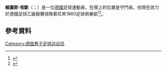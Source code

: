 {{Infobox football biography
| name        = Vitus Eicher
| fullname    = Vitus Eicher
| image       = Vitus Eicher 3266w.jpg
| caption = Eicher with [[1860_Munich|1860 Munich]] in 2014
| birth_date  = {{birth date and age|1990|11|5|df=yes}}
| birth_place = [[Erding|Erding]], Germany
| height      = {{convert|1.90|m|abbr=on}}
| position    = [[Goalkeeper_(association_football)|Goalkeeper]]
| currentclub = [[1._FC_Heidenheim|1. FC Heidenheim]]
| clubnumber  = 22
|youthyears1 =     –2000 | youthclubs1 = Langengeisling
|youthyears2 = 2000–2009 | youthclubs2 = [[TSV_1860_München|1860 Munich]]
| years1 = 2009–2017     | caps1 = 118 | goals1 = 1 | clubs1 = [[TSV_1860_München_II|1860 Munich II]]
| years2 = 2010–2017     | caps2 = 33  | goals2 = 0 | clubs2 = [[TSV_1860_München|1860 Munich]]
| years3 = 2017–         | caps3 = 3   | goals3 = 0 | clubs3 = [[1._FC_Heidenheim|1. FC Heidenheim]]
| nationalyears1=    | nationalcaps1=  | nationalgoals1=  | nationalteam1=
| club-update = 22:32, 19 December 2017 (UTC)
| ntupdate    = 
}}

'''維圖斯·埃歇'''（{{lang-de|Vitus Eicher}}；{{bd|1990年|11月5日}}）是一位[[德國|德國]]足球運動員，在場上的位置是守門員。他現在效力於德國足球乙級聯賽球隊慕尼黑1860足球俱樂部<ref>{{cite web | url = http://www.worldfootball.net/spieler_profil/vitus-eicher/ | title = Vitus Eicher | publisher = worldfootball.net | accessdate = 6 August 2012 | archive-date = 2011-09-10 | archive-url = https://web.archive.org/web/20110910120034/http://www.worldfootball.net/spieler_profil/vitus-eicher/ | dead-url = no }}</ref><ref>{{cite web | url = http://www.bundesliga.de/en/liga2/clubs/tsv-1860-muenchen/index.php | title = Vitus Eicher | publisher = bundesliga.de | accessdate = 6 August 2012 | archive-url = https://web.archive.org/web/20120707130916/http://www.bundesliga.de/en/liga2/clubs/tsv-1860-muenchen/index.php | archive-date = 2012-07-07 | dead-url = yes }}</ref>。

==參考資料==
{{Reflist}}

{{DEFAULTSORT: Eicher, Vitus}}
[[Category:德国男子足球运动员|Category:德国男子足球运动员]]

{{Sport-bio-stub}}
